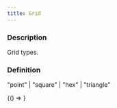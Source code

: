 ```yaml
---
title: Grid
---
```



### Description

Grid types.

### Definition

"point" | "square" | "hex" | "triangle"

<!-- Expose turf as global var for experimenting in the browser console -->

<BrowserOnly>{() => <WindowTurfGlobal turf={turf} />}</BrowserOnly>
